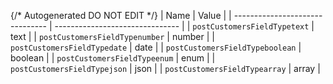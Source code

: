 {/* Autogenerated DO NOT EDIT  */}
| Name                            | Value                           |
| ------------------------------- | ------------------------------- |
| `postCustomersFieldTypetext`    | text                            |
| `postCustomersFieldTypenumber`  | number                          |
| `postCustomersFieldTypedate`    | date                            |
| `postCustomersFieldTypeboolean` | boolean                         |
| `postCustomersFieldTypeenum`    | enum                            |
| `postCustomersFieldTypejson`    | json                            |
| `postCustomersFieldTypearray`   | array                           |